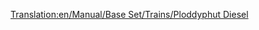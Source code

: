 [[Translation:en/Manual/Base Set/Trains/Ploddyphut Diesel]]
{{it/Manuale/Set base/Treni/StatLocomotive|Image=[[File:it/Manuale/Set base/Treni/Ploddyphutdiesel.png]]
|Nome=Ploddyphut Diesel
|Costo=37.500
|Velocità=120
|Peso=95 
|Potenza=1.044
|Motore=2
|Rotaia=1
|Sforzo=28.143 
|Kn=276
|Annuale=3.808
|Progettata=1972
|Vita=20 
|Clima=
*Toyland  
|Descrizione=Il primo treno diesel per il mondo di Toyland, non molto moglio del Mightymover Choo-Choo.
|Real-life= Immaginario
}}